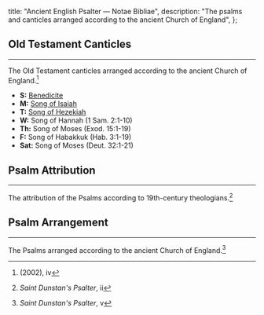 
  title: "Ancient English Psalter — Notae Bibliae",
  description: "The psalms and canticles arranged according to the ancient Church of England",
};

<Initial text="The Ancient Psalter" />

## Old Testament Canticles

---

The Old Testament canticles arranged according to the ancient Church of England.[^1]

- **S:** [Benedicite](/liturgy/music/chants/benedicite)
- **M:** [Song of Isaiah](/liturgy/music/chants/song-of-isaiah)
- **T:** [Song of Hezekiah](/liturgy/music/chants/song-of-hezekiah)
- **W:** Song of Hannah (1 Sam. 2:1-10)
- **Th:** Song of Moses (Exod. 15:1-19)
- **F:** Song of Habakkuk (Hab. 3:1-19)
- **Sat:** Song of Moses (Deut. 32:1-21)

## Psalm Attribution

---

The attribution of the Psalms according to 19th-century theologians.[^2]

<PsalmAttributionTable />

## Psalm Arrangement

---

The Psalms arranged according to the ancient Church of England.[^3]

<PsalmTable />

[^1]: *<Definition lang="english" anchor="saint-dunstans-psalter" text="Saint Dunstan's Plainsong Psalter" />* (2002), iv
[^2]: *Saint Dunstan's Psalter*, ii
[^3]: *Saint Dunstan's Psalter*, v
